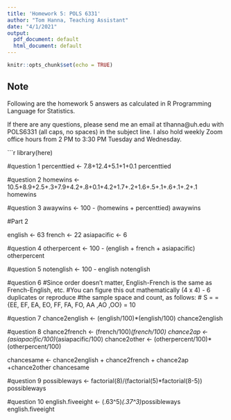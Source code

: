 ```yaml
---
title: 'Homework 5: POLS 6331'
author: "Tom Hanna, Teaching Assistant"
date: "4/1/2021"
output:
  pdf_document: default
  html_document: default
---
```


```r
knitr::opts_chunk$set(echo = TRUE)
```

## Note

Following are the homework 5 answers as calculated in R Programming Language for Statistics.

If there are any questions, please send me an email at tlhanna@uh.edu with POLS6331 (all caps, no spaces) in the subject line. I also hold weekly Zoom office hours from 2 PM to 3:30 PM Tuesday and Wednesday. 

```r
library(here)

#question 1
percenttied <- 7.8+12.4+5.1+1+0.1
percenttied

#question 2 
homewins <- 10.5+8.9+2.5+.3+7.9+4.2+.8+0.1+4.2+1.7+.2+1.6+.5+.1+.6+.1+.2+.1
homewins

#question 3
awaywins <- 100 - (homewins + percenttied)
awaywins

#Part 2

english <- 63
french <- 22
asiapacific <- 6


#question 4
otherpercent <- 100 - (english + french + asiapacific)
otherpercent

#question 5
notenglish <- 100 - english
notenglish

#question 6
#Since order doesn't matter, English-French is the same as French-English, etc.
#You can figure this out mathematically (4 x 4) - 6 duplicates or reproduce
#the sample space and count, as follows:
# S = = {EE, EF, EA, EO, FF, FA, FO, AA ,AO ,OO} = 10

#question 7
chance2english <- (english/100)*(english/100)
chance2english

#question 8
chance2french <- (french/100)*(french/100)
chance2ap <- (asiapacific/100)*(asiapacific/100)
chance2other <- (otherpercent/100)*(otherpercent/100)

chancesame <- chance2english + chance2french + chance2ap +chance2other
chancesame

#question 9
possibleways <- factorial(8)/(factorial(5)*factorial(8-5))
possibleways

#question 10
english.fiveeight <- (.63^5)*(.37^3)*possibleways
english.fiveeight
